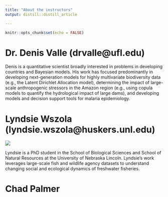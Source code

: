 ```yaml
---
title: "About the instructors"
output: distill::distill_article

---
```


```r
knitr::opts_chunk$set(echo = FALSE)
```

# Dr. Denis Valle (drvalle@ufl.edu)

Denis is a quantitative scientist broadly interested in problems in developing countries and Bayesian models. His work has focused predominantly in developing next-generation models for highly multivariate biodiversity data (e.g., the Latent Dirichlet Allocation model), determining the impact of large-scale anthropogenic stressors in the Amazon region (e.g., using copula models to quantify the hydrological impact of large dams), and developing models and decision support tools for malaria epidemiology.

# Lyndsie Wszola (lyndsie.wszola@huskers.unl.edu)
![](images/Lyndsie_headshot.jpg) 

Lyndsie is a PhD student in the School of Biological Sciences and School of Natural Resources at the University of Nebraska Lincoln. Lyndsie's work leverages large-scale fish and wildlife agency datasets to understand changing social and ecological dynamics of freshwater fisheries.

# Chad Palmer
